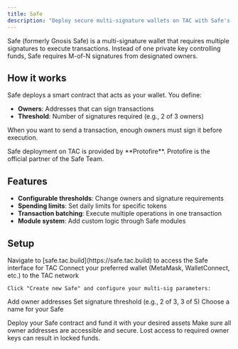 ```yaml
---
title: Safe
description: "Deploy secure multi-signature wallets on TAC with Safe's battle-tested smart contracts"
---
```


Safe (formerly Gnosis Safe) is a multi-signature wallet that requires multiple signatures to execute transactions. Instead of one private key controlling funds, Safe requires M-of-N signatures from designated owners.

## How it works

Safe deploys a smart contract that acts as your wallet. You define:

- **Owners**: Addresses that can sign transactions
- **Threshold**: Number of signatures required (e.g., 2 of 3 owners)

When you want to send a transaction, enough owners must sign it before execution.

<Info>
  Safe deployment on TAC is provided by **Protofire**. Protofire is the official
  partner of the Safe Team.
</Info>

## Features

- **Configurable thresholds**: Change owners and signature requirements
- **Spending limits**: Set daily limits for specific tokens
- **Transaction batching**: Execute multiple operations in one transaction
- **Module system**: Add custom logic through Safe modules

## Setup

<Steps>
  <Step title="Visit Safe Interface">
    Navigate to [safe.tac.build](https://safe.tac.build) to access the Safe
    interface for TAC
  </Step>

<Step title="Connect Your Wallet">
  Connect your preferred wallet (MetaMask, WalletConnect, etc.) to the TAC
  network
</Step>

  <Step title="Create New Safe">

    Click "Create new Safe" and configure your multi-sig parameters:

Add owner addresses
Set signature threshold (e.g., 2 of 3, 3 of 5)
Choose a name for your Safe

</Step>

<Step title="Deploy & Fund">
Deploy your Safe contract and fund it with your desired assets
</Step>
</Steps>

<Note>
  Make sure all owner addresses are accessible and secure. Lost access to
  required owner keys can result in locked funds.
</Note>
